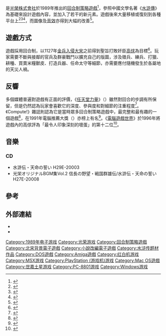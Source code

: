 {{NoteTA
| G1 = Games
}}

{{Infobox video game
|title = 水滸傳·天命之誓
|japanese = 水滸伝・天命の誓い
|english = Bandit Kings of Ancient China
|image = Bandit Kings of Ancient China cover art.jpg
|caption = 封面圖案
|developer = [[光榮|光榮]]
|released = 1989年（[[PC-88|PC-88]]、Amiga）<br />1990年12月（FC）<br />1996年（PS1、SAT）
|genre = [[回合制策略遊戲|回合制策略遊戲]] <br> [[模擬遊戲|模擬遊戲]]/[[戰略角色扮演遊戲|戰略角色扮演遊戲]]
|modes = [[單人電子遊戲|單人電子遊戲]]、[[熱座模式|熱座模式]]
|platforms = [[MSX|MSX]]、[[紅白機|紅白機]]、[[MS-DOS|MS-DOS]]、[[Amiga|Amiga]]、[[Macintosh|Macintosh]]、[[世嘉土星|世嘉土星]]、[[PlayStation|PlayStation]]
}}

{{Vgname|水滸傳·天命之誓|ja=水滸伝・天命の誓い|en=Bandit Kings of Ancient China|diff=yes}}是[[光榮株式會社|光榮株式會社]]於1989年推出的[[回合制策略遊戲|回合制策略遊戲]]<ref>{{cite web|first=Andrew |last=Vestal |title=The History of Console RPGs |publisher=[[GameSpot|GameSpot]] |date=1998-11-02 |url=http://uk.gamespot.com/features/vgs/universal/rpg_hs/nes8.html |accessdate=2011-01-06 |ref=gspot_consolehist |deadurl=yes |archiveurl=https://web.archive.org/web/20110711072705/http://uk.gamespot.com/features/vgs/universal/rpg_hs/nes8.html |archivedate=2011-07-11 }}</ref>，參照中國文學名著《[[水滸傳|水滸傳]]》為基礎來設計遊戲內容，並加入了若干的新元素。遊戲後來大量移植或復刻到各種平台上<ref>{{Cite book |title=''Bandit Kings of Ancient China'' for PC |publisher=[[GameSpot|GameSpot]] |accessdate=2009-02-02 |url=http://www.gamespot.com/pc/strategy/banditkingsofancientchina/index.html |archive-date=2009-08-30 |archive-url=https://web.archive.org/web/20090830194401/http://www.gamespot.com/pc/strategy/banditkingsofancientchina/index.html |dead-url=no }}</ref><ref>{{Cite book |title=''Bandit Kings of Ancient China'' for AMI |publisher=GameSpot |accessdate=2009-02-02 |url=http://www.gamespot.com/amiga/strategy/banditkingsofancientchina/index.html}}</ref><ref>{{Cite book|title=Bandit Kings of Ancient China for NES |publisher=GameSpot |accessdate=2009-02-02 |url=http://www.gamespot.com/nes/strategy/banditkingsofancientchina/index.html |archiveurl=https://web.archive.org/web/20090304161342/http://www.gamespot.com/nes/strategy/banditkingsofancientchina/index.html |archivedate=2009-03-04|deadurl=no }}</ref>，而圖像及[[音效|音效]]亦得到大幅的改善<ref>{{cite news |title=光榮水滸傳天命之誓 - FC版與PS重製版比較圖 |url=http://home.gamer.com.tw/creationDetail.php?sn=339692 |language=zh |author=又回歸人間的老骨灰 |publisher=巴哈姆特電玩資訊站 |date=2009-10-25 |accessdate=2015-08-13 |archive-date=2016-03-04 |archive-url=https://web.archive.org/web/20160304054049/http://home.gamer.com.tw/creationDetail.php?sn=339692 |dead-url=no }}</ref>。

== 遊戲方式 ==
遊戲採用回合制，以1127年[[靖康之變|金兵入侵大宋]]之前得到聖旨打敗奸臣[[高俅|高俅]]為目標<ref>{{Cite book |last=Baker |first=Christopher |title=allgame ((( Bandit Kings of Ancient China > Overview ))) |publisher=[[Allgame|Allgame]] |accessdate=2009-02-02 |url=http://www.allgame.com/cg/agg.dll?p=agg&sql=1:14476}}</ref>。玩家需要不斷與接鄰的官兵及群豪戰鬥以擴充自己的版圖，涉及徵兵、練兵、打獵、耕種、買賣米糧獸皮、打造兵器、任命太守等細節，亦需要應付隨機發生於各屬地的天災人禍。

== 反響 ==
多個媒體普遍對遊戲有正面的評價，《[[任天堂力量|任天堂力量]]》（{{lang|en|Nintendo Power}}）雖然對回合的步調有所保留，但是仍然認為玩家會喜歡它的深度、參與度和對細節的注重程度<ref>{{cite journal|title=Now playing: Bandit Kings of Ancient China|work=[[Nintendo_Power|Nintendo Power]]|volume=22|pages=74–75|date=March 1991}}</ref>。《Compute!》雜誌則認為它是當時眾多回合制策略遊戲中，最完整和最有趣的一個遊戲<ref>{{cite journal|last=Du Gaue |first=Robert |url=http://www.atarimagazines.com/compute/issue128/94_Bandit_Kings_of_Anci.php |title=Bandit Kings of Ancient China |work={{tsl|en|Compute!|}} |issue=128 |page=94 |date=April 1991 |accessdate=2009-02-03 |archiveurl=https://web.archive.org/web/20090201020804/http://www.atarimagazines.com/compute/issue128/94_Bandit_Kings_of_Anci.php |archivedate=2009-02-01|deadurl=no }}</ref>，在1991年電腦推薦大獎（{{lang|en|Compute Choice Awards}}）亦榜上有名<ref>{{cite journal|url=http://www.atarimagazines.com/compute/issue125/12_The_1991_Compute_Cho.php|title=The 1991 Compute Choice Awards|work={{tsl|en|Compute!|}}|issue=125|page=12|date=January 1991|accessdate=2009-09-11|journal=|archive-date=2011-05-24|archive-url=https://web.archive.org/web/20110524190607/http://www.atarimagazines.com/compute/issue125/12_The_1991_Compute_Cho.php|dead-url=no}}</ref>。《[[電腦遊戲世界|電腦遊戲世界]]》於1996年將遊戲內的高俅評為「最令人印象深刻的壞蛋」的第十二位<ref>{{cite news|title=The 15 most memorable game villains|work=[[Computer_Gaming_World|Computer Gaming World]]|url=http://www.cgwmuseum.org/galleries/issues/cgw_148.pdf|publisher=Golden Empire Publications Inc|date=November 1996|accessdate=18 November 2013|page=121|archive-date=2013-05-11|archive-url=https://web.archive.org/web/20130511185822/http://www.cgwmuseum.org/galleries/issues/cgw_148.pdf|dead-url=no}}</ref>。

== 音樂 ==
=== CD ===
* 水滸伝・天命の誓い H29E-20003
* 光栄オリジナルBGM集Vol.2 信長の野望・戦国群雄伝/水滸伝・天命の誓い H27E-20008

== 參考 ==
{{reflist}}

== 外部連結 ==
* {{moby game|id=/bandit-kings-of-ancient-china}}
* {{Official website|http://www.gamecity.ne.jp/products/products/ee/Rlsuiko.htm}}{{ja}}

{{DEFAULTSORT:Suikoden Tenmei No Chikai}}
[[Category:1989年电子游戏|Category:1989年电子游戏]]
[[Category:光荣游戏|Category:光荣游戏]]
[[Category:回合制策略遊戲|Category:回合制策略遊戲]]
[[Category:北宋背景電子遊戲|Category:北宋背景電子遊戲]]
[[Category:小說改編電子遊戲|Category:小說改編電子遊戲]]
[[Category:水浒传题材作品|Category:水浒传题材作品]]
[[Category:DOS遊戲|Category:DOS遊戲]]
[[Category:Amiga遊戲|Category:Amiga遊戲]]
[[Category:红白机游戏|Category:红白机游戏]]
[[Category:MSX游戏|Category:MSX游戏]]
[[Category:PlayStation_(游戏机)游戏|Category:PlayStation (游戏机)游戏]]
[[Category:Mac_OS遊戲|Category:Mac OS遊戲]]
[[Category:世嘉土星游戏|Category:世嘉土星游戏]]
[[Category:PC-8801游戏|Category:PC-8801游戏]]
[[Category:Windows游戏|Category:Windows游戏]]